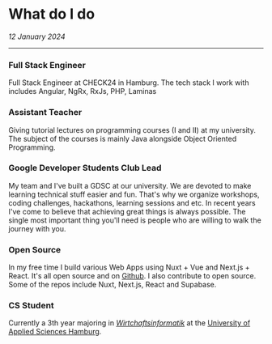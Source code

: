 # What do I do

_12 January 2024_

---

### Full Stack Engineer

Full Stack Engineer at CHECK24 in Hamburg. The tech stack I work with includes
Angular, NgRx, RxJs, PHP, Laminas

### Assistant Teacher

Giving tutorial lectures on programming courses (I and II) at my university. The subject of the courses is
mainly Java alongside Object Oriented Programming.

### Google Developer Students Club Lead

My team and I've built a GDSC at our university. We are devoted to make learning technical stuff easier and fun.
That's why we organize workshops, coding challenges, hackathons, learning sessions and etc.
In recent years I've come to believe that achieving great things is always possible. The single most
important thing you'll need is people who are willing to walk the journey with you.

### Open Source

In my free time I build various Web Apps using Nuxt + Vue and Next.js + React. It's all open source and on [Github](https://github.com/s0h311).
I also contribute to open source. Some of the repos include Nuxt, Next.js, React and Supabase.

### CS Student

Currently a 3th year majoring in [_Wirtchaftsinformatik_](https://en.wikipedia.org/wiki/Business_informatics) at the
[University of Applied Sciences Hamburg](https://en.wikipedia.org/wiki/Hamburg_University_of_Applied_Sciences).
